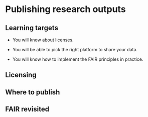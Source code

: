 # Publishing research outputs

::: {.callout-note}
## Learning targets

- You will know about licenses.

- You will be able to pick the right platform to share your data.

- You will know how to implement the FAIR principles in practice.
:::

## Licensing

## Where to publish

## FAIR revisited
